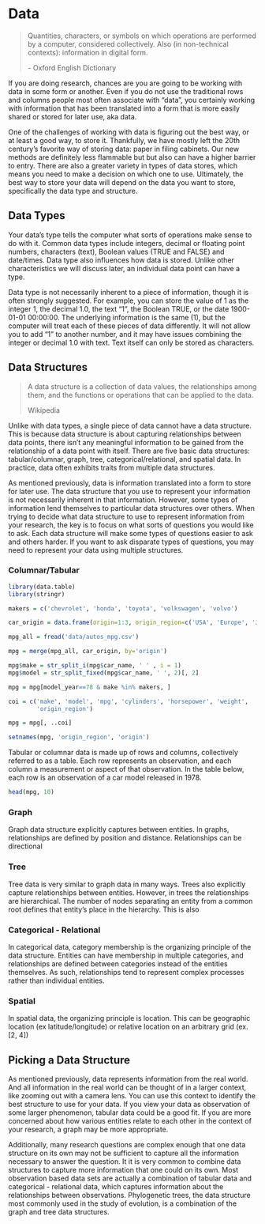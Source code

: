 # Data

> Quantities, characters, or symbols on which operations are performed by a 
> computer, considered collectively. Also (in non-technical contexts): 
> information in digital form.
>
> \- Oxford English Dictionary

If you are doing research, chances are you are going to be working with data
in some form or another. Even if you do not use the traditional rows and
columns people most often associate with "data", you certainly working with
information that has been translated into a form that is more easily shared
or stored for later use, aka data. 

One of the challenges of working with data is figuring out the best way, or at
least a good way, to store it. Thankfully, we have mostly left the 20th
century's favorite way of storing data: paper in filing cabinets. Our new
methods are definitely less flammable but but also can have a higher barrier to
entry. There are also a greater variety in types of data stores, which means you
need to make a decision on which one to use. Ultimately, the best way to store
your data will depend on the data you want to store, specifically the data type
and structure.

## Data Types

Your data's type tells the computer what sorts of operations make sense to do
with it. Common data types include integers, decimal or floating point numbers,
characters (text), Boolean values (TRUE and FALSE) and date/times. Data type
also influences how data is stored. Unlike other characteristics we will discuss later, an individual data point can have a type.

Data type is not necessarily inherent to a piece of information, though it is
often strongly suggested. For example, you can store the value of 1 as the
integer 1, the decimal 1.0, the text "1", the Boolean TRUE, or the date
1900-01-01 00:00:00. The underlying information is the same (1), but the
computer will treat each of these pieces of data differently. It will not allow
you to add "1" to another number, and it may have issues combining the integer
or decimal 1.0 with text. Text itself can only be stored as characters.

## Data Structures

> A data structure is a collection of data values, the relationships among them,
> and the functions or operations that can be applied to the data.
>
> Wikipedia

Unlike with data types, a single piece of data cannot have a data structure.
This is because data structure is about capturing relationships between data
points, there isn't any meaningful information to be gained from the
relationship of a data point with itself. There are five basic data structures:
tabular/columnar, graph, tree, categorical/relational, and spatial data. In
practice, data often exhibits traits from multiple data structures.

As mentioned previously, data is information translated into a form to store for
later use. The data structure that you use to represent your information is not
necessarily inherent in that information. However, some types of information
lend themselves to particular data structures over others. When trying to decide
what data structure to use to represent information from your research, the key
is to focus on what sorts of questions you would like to ask. Each data
structure will make some types of questions easier to ask and others harder. If
you want to ask disparate types of questions, you may need to represent your
data using multiple structures.

### Columnar/Tabular

```r

library(data.table)
library(stringr)

makers = c('chevrolet', 'honda', 'toyota', 'volkswagen', 'volvo')

car_origin = data.frame(origin=1:3, origin_region=c('USA', 'Europe', 'Japan'))

mpg_all = fread('data/autos_mpg.csv')

mpg = merge(mpg_all, car_origin, by='origin')

mpg$make = str_split_i(mpg$car_name, ' ' , i = 1)
mpg$model = str_split_fixed(mpg$car_name, ' ', 2)[, 2]

mpg = mpg[model_year==78 & make %in% makers, ]

coi = c('make', 'model', 'mpg', 'cylinders', 'horsepower', 'weight',
        'origin_region')

mpg = mpg[, ..coi]

setnames(mpg, 'origin_region', 'origin')


```


Tabular or columnar data is made up of rows and columns, collectively referred
to as a table. Each row represents an observation, and each column a measurement
or aspect of that observation. In the table below, each row is an observation of
a car model released in 1978. 

```r

head(mpg, 10)

```


### Graph

Graph data structure explicitly captures between entities. In graphs, 
relationships are defined by position and distance. Relationships can be 
directional 

### Tree 

Tree data is very similar to graph data in many ways. Trees also explicitly
capture relationships between entities. However, in trees the relationships
are hierarchical. The number of nodes separating an entity from a common root
defines that entity's place in the hierarchy. This is also 

### Categorical - Relational 

In categorical data, category membership is the organizing principle of the 
data structure. Entities can have membership in multiple categories, and
relationships are defined between categories instead of the entities themselves.
As such, relationships tend to represent complex processes rather than
individual entities.

### Spatial

In spatial data, the organizing principle is location. This can be geographic 
location (ex latitude/longitude) or relative location on an arbitrary grid
(ex. [2, 4])  

## Picking a Data Structure

As mentioned previously, data represents information from the real world. And
all information in the real world can be thought of in a larger context, like
zooming out with a camera lens. You can use this context to identify the best
structure to use for your data. If you view your data as observation of some
larger phenomenon, tabular data could be a good fit. If you are more concerned
about how various entities relate to each other in the context of your research,
a graph may be more appropriate.

Additionally, many research questions are complex enough that one data structure
on its own may not be sufficient to capture all the information necessary to
answer the question. It it is very common to combine data structures to capture
more information that one could on its own. Most observation based data sets are
actually a combination of tabular data and categorical - relational data, which
captures information about the relationships between observations. Phylogenetic
trees, the data structure most commonly used in the study of evolution, is a
combination of the graph and tree data structures.




